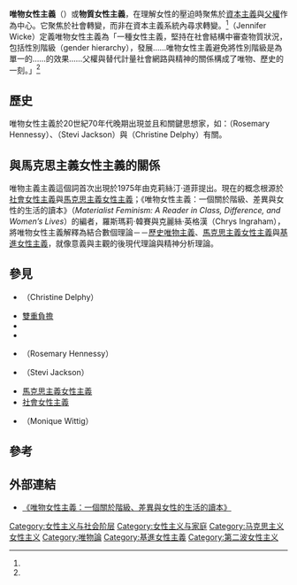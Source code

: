 {{Translating|[[:en:material_feminism|:en:material feminism]]||time=2018-02-05T20:50:43+00:00}}

'''唯物女性主義'''（{{lang-en|material feminism}}）或'''物質女性主義'''，在理解女性的壓迫時聚焦於[[資本主義|資本主義]]與[[父權|父權]]作為中心。它聚焦於社會轉變，而非在資本主義系統內尋求轉變。<ref name="Possible" />{{tsl|en|Jennifer Wicke|珍妮佛·維克}}（Jennifer Wicke）定義唯物女性主義為「一種女性主義，堅持在社會結構中審查物質狀況，包括性別階級（gender hierarchy），發展……唯物女性主義避免將性別階級是為單一的……的效果……父權與替代計量社會網路與精神的關係構成了唯物、歷史的一刻。」<ref name="Wicke, Jennifer 1994" />

==歷史==
唯物女性主義於20世紀70年代晚期出現並且和關鍵思想家，如：{{tsl|en|Rosemary Hennessy|羅斯瑪莉·韓賽}}（Rosemary Hennessy）、{{tsl|en|Stevi Jackson|史蒂菲·傑克森}}（Stevi Jackson）與{{tsl|en|Christine Delphy|克莉絲汀·道菲}}（Christine Delphy）有關。

==與馬克思主義女性主義的關係==
唯物主義主義這個詞首次出現於1975年由克莉絲汀·道菲提出。現在的概念根源於[[社會女性主義|社會女性主義]]與[[馬克思主義女性主義|馬克思主義女性主義]]；《唯物女性主義：一個關於階級、差異與女性的生活的讀本》（''Materialist Feminism: A Reader in Class, Difference, and Women’s Lives''）的編者，羅斯瑪莉·韓賽與克麗絲·英格漢（Chrys Ingraham），將唯物女性主義解釋為結合數個理論－－[[歷史唯物主義|歷史唯物主義]]、[[馬克思主義女性主義|馬克思主義女性主義]]與[[基進女性主義|基進女性主義]]，就像意義與主觀的後現代理論與精神分析理論。

==參見==
* {{tsl|en|Christine Delphy|克莉絲汀·道菲}}（Christine Delphy）
* [[雙重負擔|雙重負擔]]
* {{tsl|en|Economic materialism|經濟唯物主義}}
* {{tsl|en|Feminist economics|女性主義經濟}}
* {{tsl|en|Rosemary Hennessy|羅斯瑪莉·韓賽}}（Rosemary Hennessy）
* {{tsl|en|Stevi Jackson|史蒂菲·傑克森}}（Stevi Jackson）
* [[馬克思主義女性主義|馬克思主義女性主義]]
* [[社會女性主義|社會女性主義]]
* {{tsl|en|Monique Wittig|莫妮克‧衛汀}}（Monique Wittig）

==參考==
{{Reflist|
refs=
<ref name="Possible">{{Cite journal| last = Jackson | first = Stevi | author-link = Stevi Jackson | title = Why a materialist feminism is (Still) Possible—and necessary | journal = [[Women's_Studies_International_Forum|Women's Studies International Forum]], special issue: Local/Global IDs: Materialist Discursive Feminism | volume = 24 | issue = 3-4 | pages = 283–293 | publisher = [[ScienceDirect|ScienceDirect]] | doi = 10.1016/S0277-5395(01)00187-X| date = May–August 2001 | url = http://dx.doi.org/10.1016/S0277-5395(01)00187-X | ref = harv| postscript = .}}</ref>
<ref name="Wicke, Jennifer 1994">{{cite book | last = Ferguson | first = Margaret | title = Feminism and postmodernism | url = https://archive.org/details/feminismpostmode00fergrich | publisher = Duke University Press | location = Durham, North Carolina | year = 1994 | isbn = 0822314886 }}</ref>
}}

==外部連結==
* [http://www.hu.mtu.edu/~rlstrick/rsvtxt/hennessy1.pdf 《唯物女性主義：一個關於階級、差異與女性的生活的讀本》]{{Wayback|url=http://www.hu.mtu.edu/~rlstrick/rsvtxt/hennessy1.pdf |date=20170113124108 }}{{Language icon|en}}

{{Feminism}}

[[Category:女性主义与社会阶层|Category:女性主义与社会阶层]]
[[Category:女性主义与家庭|Category:女性主义与家庭]]
[[Category:马克思主义女性主义|Category:马克思主义女性主义]]
[[Category:唯物論|Category:唯物論]]
[[Category:基進女性主義|Category:基進女性主義]]
[[Category:第二波女性主义|Category:第二波女性主义]]